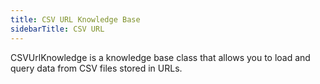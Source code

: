 ```yaml
---
title: CSV URL Knowledge Base
sidebarTitle: CSV URL
---
```


CSVUrlKnowledge is a knowledge base class that allows you to load and query data from CSV files stored in URLs.

<Snippet file="kb-csv-url-reference.mdx" />
